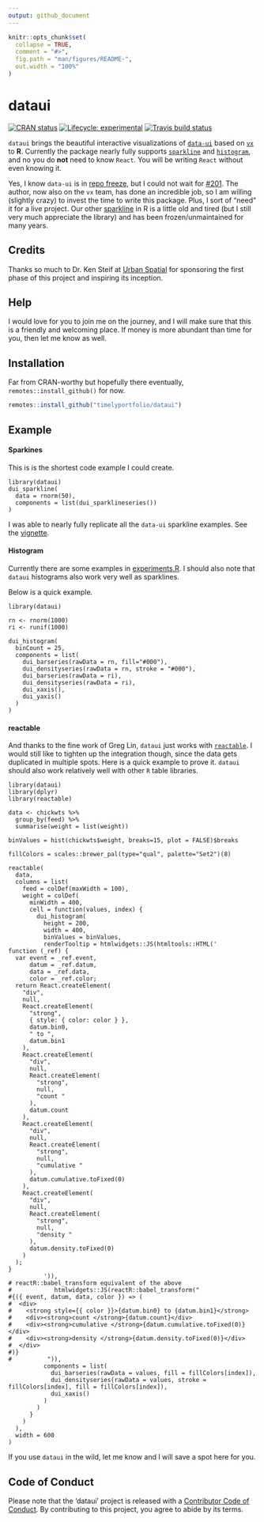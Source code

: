 ```yaml
---
output: github_document
---
```


<!-- README.md is generated from README.Rmd. Please edit that file -->

```r
knitr::opts_chunk$set(
  collapse = TRUE,
  comment = "#>",
  fig.path = "man/figures/README-",
  out.width = "100%"
)
```
# dataui

<!-- badges: start -->
[![CRAN status](https://www.r-pkg.org/badges/version/dataui)](https://CRAN.R-project.org/package=dataui)
[![Lifecycle: experimental](https://img.shields.io/badge/lifecycle-experimental-orange.svg)](https://www.tidyverse.org/lifecycle/#experimental)
[![Travis build status](https://travis-ci.org/timelyportfolio/dataui.svg?branch=master)](https://travis-ci.org/timelyportfolio/dataui)
<!-- badges: end -->

`dataui` brings the beautiful interactive visualizations of [`data-ui`](https://williaster.github.io/data-ui) based on [`vx`](https://vx-demo.now.sh/) to **R**.  Currently the package nearly fully supports [`sparkline`](https://williaster.github.io/data-ui/?selectedKind=sparkline&selectedStory=Kitchen%20sink&full=0&addons=0&stories=1&panelRight=0) and [`histogram`](https://williaster.github.io/data-ui/?selectedKind=histogram&selectedStory=Playground&full=0&addons=0&stories=1&panelRight=0), and no you do **not** need to know `React`.  You will be writing `React` without even knowing it.

Yes, I know `data-ui` is in [repo freeze](https://github.com/williaster/data-ui#repo-freeze-), but I could not wait for [#201](https://github.com/williaster/data-ui/issues/201).  The author, now also on the `vx` team, has done an incredible job, so I am willing (slightly crazy) to invest the time to write this package.  Plus, I sort of "need" it for a live project.  Our other  [sparkline](https://omnipotent.net/jquery.sparkline/#s-about) in R is a little old and tired (but I still very much appreciate the library) and has been frozen/unmaintained for many years.

## Credits

Thanks so much to Dr. Ken Steif at [Urban Spatial](http://urbanspatialanalysis.com/about/) for sponsoring the first phase of this project and inspiring its inception.

## Help

I would love for you to join me on the journey, and I will make sure that this is a friendly and welcoming place.  If money is more abundant than time for you, then let me know as well.  

## Installation

Far from CRAN-worthy but hopefully there eventually, `remotes::install_github()` for now.

``` r
remotes::install_github("timelyportfolio/dataui")
```

## Example


#### Sparkines 

This is is the shortest code example I could create.

```
library(dataui)
dui_sparkline(
  data = rnorm(50),
  components = list(dui_sparklineseries())
)
```

I was able to nearly fully replicate all the `data-ui` sparkline examples.  See the [vignette](https://timelyportfolio.github.io/dataui/articles/dataui_replicate_examples.html).

#### Histogram

Currently there are some examples in [experiments.R](https://github.com/timelyportfolio/dataui/blob/master/inst/examples/experiments.R).  I should also note that `dataui` histograms also work very well as sparklines.

Below is a quick example.

```
library(dataui)

rn <- rnorm(1000)
ri <- runif(1000)

dui_histogram(
  binCount = 25,
  components = list(
    dui_barseries(rawData = rn, fill="#000"),
    dui_densityseries(rawData = rn, stroke = "#000"),
    dui_barseries(rawData = ri),
    dui_densityseries(rawData = ri),
    dui_xaxis(),
    dui_yaxis()
  )
)
```

#### reactable

And thanks to the fine work of Greg Lin, `dataui` just works with [`reactable`](https://glin.github.io/reactable/).  I would still like to tighten up the integration though, since the data gets duplicated in multiple spots.  Here is a quick example to prove it.  `dataui` should also work relatively well with other `R` table libraries.

```
library(dataui)
library(dplyr)
library(reactable)

data <- chickwts %>%
  group_by(feed) %>%
  summarise(weight = list(weight))

binValues = hist(chickwts$weight, breaks=15, plot = FALSE)$breaks

fillColors = scales::brewer_pal(type="qual", palette="Set2")(8)

reactable(
  data,
  columns = list(
    feed = colDef(maxWidth = 100),
    weight = colDef(
      minWidth = 400,
      cell = function(values, index) {
        dui_histogram(
          height = 200,
          width = 400,
          binValues = binValues,
          renderTooltip = htmlwidgets::JS(htmltools::HTML('
function (_ref) {
  var event = _ref.event,
      datum = _ref.datum,
      data = _ref.data,
      color = _ref.color;
  return React.createElement(
    "div",
    null,
    React.createElement(
      "strong",
      { style: { color: color } },
      datum.bin0,
      " to ",
      datum.bin1
    ),
    React.createElement(
      "div",
      null,
      React.createElement(
        "strong",
        null,
        "count "
      ),
      datum.count
    ),
    React.createElement(
      "div",
      null,
      React.createElement(
        "strong",
        null,
        "cumulative "
      ),
      datum.cumulative.toFixed(0)
    ),
    React.createElement(
      "div",
      null,
      React.createElement(
        "strong",
        null,
        "density "
      ),
      datum.density.toFixed(0)
    )
  );
}
          ')),
# reactR::babel_transform equivalent of the above
#            htmlwidgets::JS(reactR::babel_transform("
#{({ event, datum, data, color }) => (
#  <div>
#    <strong style={{ color }}>{datum.bin0} to {datum.bin1}</strong>
#    <div><strong>count </strong>{datum.count}</div>
#    <div><strong>cumulative </strong>{datum.cumulative.toFixed(0)}</div>
#    <div><strong>density </strong>{datum.density.toFixed(0)}</div>
#  </div>
#)}
#          ")),
          components = list(
            dui_barseries(rawData = values, fill = fillColors[index]),
            dui_densityseries(rawData = values, stroke = fillColors[index], fill = fillColors[index]),
            dui_xaxis()
          )
        )
      }
    )
  ),
  width = 600
)

```

If you use `dataui` in the wild, let me know and I will save a spot here for you.

## Code of Conduct

Please note that the 'dataui' project is released with a
[Contributor Code of Conduct](https://github.com/timelyportfolio/dataui/blob/master/CODE_OF_CONDUCT.md).
By contributing to this project, you agree to abide by its terms.
